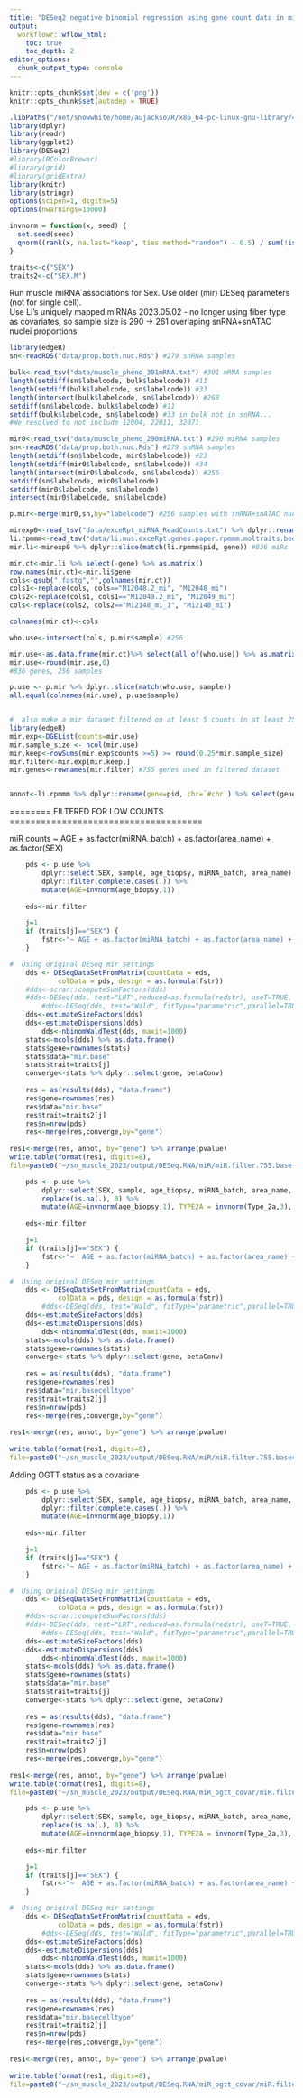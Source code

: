 ```yaml
---
title: "DESeq2 negative binomial regression using gene count data in miRNA "
output:
  workflowr::wflow_html:
    toc: true
    toc_depth: 2
editor_options:
  chunk_output_type: console
---
```


```r
knitr::opts_chunk$set(dev = c('png'))
knitr::opts_chunk$set(autodep = TRUE)

```

```r
.libPaths("/net/snowwhite/home/aujackso/R/x86_64-pc-linux-gnu-library/4.0");
library(dplyr) 
library(readr)
library(ggplot2)
library(DESeq2) 
#library(RColorBrewer)
#library(grid)
#library(gridExtra)
library(knitr)
library(stringr)
options(scipen=1, digits=5)
options(nwarnings=10000)

invnorm = function(x, seed) {
  set.seed(seed)
  qnorm((rank(x, na.last="keep", ties.method="random") - 0.5) / sum(!is.na(x)))
}

traits<-c("SEX")      
traits2<-c("SEX.M")   

```
Run muscle miRNA associations for Sex.
Use older (mir) DESeq parameters (not for single cell).       
Use Li's uniquely mapped miRNAs
2023.05.02 - no longer using fiber type as covariates, so sample size is 290 -> 261 overlaping snRNA+snATAC nuclei proportions
  
```r
library(edgeR)
sn<-readRDS("data/prop.both.nuc.Rds") #279 snRNA samples

bulk<-read_tsv("data/muscle_pheno_301mRNA.txt") #301 mRNA samples
length(setdiff(sn$labelcode, bulk$labelcode)) #11
length(setdiff(bulk$labelcode, sn$labelcode)) #33
length(intersect(bulk$labelcode, sn$labelcode)) #268
setdiff(sn$labelcode, bulk$labelcode) #11
setdiff(bulk$labelcode, sn$labelcode) #33 in bulk not in snRNA...  
#We resolved to not include 12004, 22011, 32071

mir0<-read_tsv("data/muscle_pheno_290miRNA.txt") #290 miRNA samples
sn<-readRDS("data/prop.both.nuc.Rds") #279 snRNA samples
length(setdiff(sn$labelcode, mir0$labelcode)) #23
length(setdiff(mir0$labelcode, sn$labelcode)) #34
length(intersect(mir0$labelcode, sn$labelcode)) #256
setdiff(sn$labelcode, mir0$labelcode)
setdiff(mir0$labelcode, sn$labelcode)
intersect(mir0$labelcode, sn$labelcode)

p.mir<-merge(mir0,sn,by="labelcode") #256 samples with snRNA+snATAC nuclei  proportions

mirexp0<-read_tsv("data/exceRpt_miRNA_ReadCounts.txt") %>% dplyr::rename(gene=...1) #2383 - but many don't map uniquely
li.rpmmm<-read_tsv("data/li.mus.exceRpt.genes.paper.rpmmm.moltraits.bed.gz") #836 miRs
mir.li<-mirexp0 %>% dplyr::slice(match(li.rpmmm$pid, gene)) #836 miRs

mir.ct<-mir.li %>% select(-gene) %>% as.matrix()
row.names(mir.ct)<-mir.li$gene
cols<-gsub(".fastq","",colnames(mir.ct))
cols1<-replace(cols, cols=="M12048.2_mi", "M12048_mi")
cols2<-replace(cols1, cols1=="M12049.2_mi", "M12049_mi")
cols<-replace(cols2, cols2=="M12148_mi_1", "M12148_mi")

colnames(mir.ct)<-cols

who.use<-intersect(cols, p.mir$sample) #256

mir.use<-as.data.frame(mir.ct)%>% select(all_of(who.use)) %>% as.matrix() 
mir.use<-round(mir.use,0)
#836 genes, 256 samples

p.use <- p.mir %>% dplyr::slice(match(who.use, sample))
all.equal(colnames(mir.use), p.use$sample)


#  also make a mir dataset filtered on at least 5 counts in at least 25% of samples
library(edgeR)
mir.exp<-DGEList(counts=mir.use)
mir.sample_size <- ncol(mir.use)
mir.keep<-rowSums(mir.exp$counts >=5) >= round(0.25*mir.sample_size)
mir.filter<-mir.exp[mir.keep,]
mir.genes<-rownames(mir.filter) #755 genes used in filtered dataset


annot<-li.rpmmm %>% dplyr::rename(gene=pid, chr=`#chr`) %>% select(gene, chr, start, end, strand)

```

========   FILTERED FOR LOW COUNTS =====================================

miR counts ~  AGE + as.factor(miRNA_batch) + as.factor(area_name) + as.factor(SEX)   
```r

	pds <- p.use %>% 
		dplyr::select(SEX, sample, age_biopsy, miRNA_batch, area_name) %>% 
		dplyr::filter(complete.cases(.)) %>%
		mutate(AGE=invnorm(age_biopsy,1))
	
	eds<-mir.filter

	j=1
	if (traits[j]=="SEX") {
		fstr<-"~ AGE + as.factor(miRNA_batch) + as.factor(area_name) + as.factor(SEX) " 
	}

#  Using original DESeq mir settings
	dds <- DESeqDataSetFromMatrix(countData = eds,
            colData = pds, design = as.formula(fstr)) 
	#dds<-scran::computeSumFactors(dds)   
	#dds<-DESeq(dds, test="LRT",reduced=as.formula(redstr), useT=TRUE, minmu=1e-6, minReplicatesForReplace=Inf, fitType="local")  
        #dds<-DESeq(dds, test="Wald", fitType="parametric",parallel=TRUE) 
	dds<-estimateSizeFactors(dds)
	dds<-estimateDispersions(dds) 
        dds<-nbinomWaldTest(dds, maxit=1000)
	stats<-mcols(dds) %>% as.data.frame() 
	stats$gene=rownames(stats)
	stats$data="mir.base"
	stats$trait=traits[j]
	converge<-stats %>% dplyr::select(gene, betaConv)
	
	res = as(results(dds), "data.frame") 
	res$gene=rownames(res)
	res$data="mir.base"
	res$trait=traits2[j]
	res$n=nrow(pds)
	res<-merge(res,converge,by="gene")
	
res1<-merge(res, annot, by="gene") %>% arrange(pvalue)
write.table(format(res1, digits=8), 
file=paste0("~/sn_muscle_2023/output/DESeq.RNA/miR/miR.filter.755.base.",traits2[j],".results.tab"), sep="\t", quote=F, col.names=T, row.names=F)

```


```r

	pds <- p.use %>% 
		dplyr::select(SEX, sample, age_biopsy, miRNA_batch, area_name, Type_2a, Type_2x, Adipocyte, Endothelial, Macrophage, Mesenchymal_Stem_Cell, Neuromuscular_junction, Neuronal, Satellite_Cell, Smooth_Muscle, T_cell) %>%
		replace(is.na(.), 0) %>% 
		mutate(AGE=invnorm(age_biopsy,1), TYPE2A = invnorm(Type_2a,3), TYPE2X=invnorm(Type_2x,3), ADI=invnorm(Adipocyte,3), ENDO=invnorm(Endothelial,3), MACRO=invnorm(Macrophage,3), MSC=invnorm(Mesenchymal_Stem_Cell,3), NMJ=invnorm(Neuromuscular_junction,3), NEUR=invnorm(Neuronal,3), SATEL=invnorm(Satellite_Cell,3), SM=invnorm(Smooth_Muscle,3), TC=invnorm(T_cell,3))
	
	eds<-mir.filter

	j=1
	if (traits[j]=="SEX") {
		fstr<-"~  AGE + as.factor(miRNA_batch) + as.factor(area_name) + TYPE2A + TYPE2X + ADI + ENDO + MACRO + MSC + NMJ + NEUR + SATEL + SM + TC +  as.factor(SEX)" 
	}

#  Using original DESeq mir settings
	dds <- DESeqDataSetFromMatrix(countData = eds,
            colData = pds, design = as.formula(fstr)) 
        #dds<-DESeq(dds, test="Wald", fitType="parametric",parallel=TRUE) 
	dds<-estimateSizeFactors(dds)
	dds<-estimateDispersions(dds) 
        dds<-nbinomWaldTest(dds, maxit=1000)
	stats<-mcols(dds) %>% as.data.frame() 
	stats$gene=rownames(stats)
	converge<-stats %>% dplyr::select(gene, betaConv)
	
	res = as(results(dds), "data.frame") 
	res$gene=rownames(res)
	res$data="mir.basecelltype"
	res$trait=traits2[j]
	res$n=nrow(pds)
	res<-merge(res,converge,by="gene")
	
res1<-merge(res, annot, by="gene") %>% arrange(pvalue)
		
write.table(format(res1, digits=8), 
file=paste0("~/sn_muscle_2023/output/DESeq.RNA/miR/miR.filter.755.basecelltype.",traits2[j],".results.tab"), sep="\t", quote=F, col.names=T, row.names=F)
```





Adding OGTT status as a covariate
```r

	pds <- p.use %>% 
		dplyr::select(SEX, sample, age_biopsy, miRNA_batch, area_name, ogtt_status_paper) %>% 
		dplyr::filter(complete.cases(.)) %>%
		mutate(AGE=invnorm(age_biopsy,1))
	
	eds<-mir.filter

	j=1
	if (traits[j]=="SEX") {
		fstr<-"~ AGE + as.factor(miRNA_batch) + as.factor(area_name) + as.factor(ogtt_status_paper) +  as.factor(SEX) " 
	}

#  Using original DESeq mir settings
	dds <- DESeqDataSetFromMatrix(countData = eds,
            colData = pds, design = as.formula(fstr)) 
	#dds<-scran::computeSumFactors(dds)   
	#dds<-DESeq(dds, test="LRT",reduced=as.formula(redstr), useT=TRUE, minmu=1e-6, minReplicatesForReplace=Inf, fitType="local")  
        #dds<-DESeq(dds, test="Wald", fitType="parametric",parallel=TRUE) 
	dds<-estimateSizeFactors(dds)
	dds<-estimateDispersions(dds) 
        dds<-nbinomWaldTest(dds, maxit=1000)
	stats<-mcols(dds) %>% as.data.frame() 
	stats$gene=rownames(stats)
	stats$data="mir.base"
	stats$trait=traits[j]
	converge<-stats %>% dplyr::select(gene, betaConv)
	
	res = as(results(dds), "data.frame") 
	res$gene=rownames(res)
	res$data="mir.base"
	res$trait=traits2[j]
	res$n=nrow(pds)
	res<-merge(res,converge,by="gene")
	
res1<-merge(res, annot, by="gene") %>% arrange(pvalue)
write.table(format(res1, digits=8), 
file=paste0("~/sn_muscle_2023/output/DESeq.RNA/miR_ogtt_covar/miR.filter.755.base.",traits2[j],".results.tab"), sep="\t", quote=F, col.names=T, row.names=F)

```


```r

	pds <- p.use %>% 
		dplyr::select(SEX, sample, age_biopsy, miRNA_batch, area_name, Type_2a, Type_2x, Adipocyte, Endothelial, Macrophage, Mesenchymal_Stem_Cell, Neuromuscular_junction, Neuronal, Satellite_Cell, Smooth_Muscle, T_cell, ogtt_status_paper) %>%
		replace(is.na(.), 0) %>% 
		mutate(AGE=invnorm(age_biopsy,1), TYPE2A = invnorm(Type_2a,3), TYPE2X=invnorm(Type_2x,3), ADI=invnorm(Adipocyte,3), ENDO=invnorm(Endothelial,3), MACRO=invnorm(Macrophage,3), MSC=invnorm(Mesenchymal_Stem_Cell,3), NMJ=invnorm(Neuromuscular_junction,3), NEUR=invnorm(Neuronal,3), SATEL=invnorm(Satellite_Cell,3), SM=invnorm(Smooth_Muscle,3), TC=invnorm(T_cell,3))
	
	eds<-mir.filter

	j=1
	if (traits[j]=="SEX") {
		fstr<-"~  AGE + as.factor(miRNA_batch) + as.factor(area_name) + TYPE2A + TYPE2X + ADI + ENDO + MACRO + MSC + NMJ + NEUR + SATEL + SM + TC + as.factor(ogtt_status_paper) + as.factor(SEX)" 
	}

#  Using original DESeq mir settings
	dds <- DESeqDataSetFromMatrix(countData = eds,
            colData = pds, design = as.formula(fstr)) 
        #dds<-DESeq(dds, test="Wald", fitType="parametric",parallel=TRUE) 
	dds<-estimateSizeFactors(dds)
	dds<-estimateDispersions(dds) 
        dds<-nbinomWaldTest(dds, maxit=1000)
	stats<-mcols(dds) %>% as.data.frame() 
	stats$gene=rownames(stats)
	converge<-stats %>% dplyr::select(gene, betaConv)
	
	res = as(results(dds), "data.frame") 
	res$gene=rownames(res)
	res$data="mir.basecelltype"
	res$trait=traits2[j]
	res$n=nrow(pds)
	res<-merge(res,converge,by="gene")
	
res1<-merge(res, annot, by="gene") %>% arrange(pvalue)
		
write.table(format(res1, digits=8), 
file=paste0("~/sn_muscle_2023/output/DESeq.RNA/miR_ogtt_covar/miR.filter.755.basecelltype.",traits2[j],".results.tab"), sep="\t", quote=F, col.names=T, row.names=F)
```
